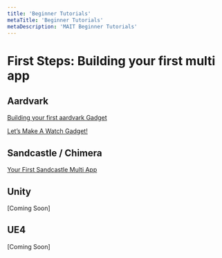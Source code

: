 ```yaml
---
title: 'Beginner Tutorials'
metaTitle: 'Beginner Tutorials'
metaDescription: 'MAIT Beginner Tutorials'
---
```


# First Steps: Building your first multi app

## Aardvark

[Building your first aardvark Gadget](https://aardvarkxr.github.io/aardvark/getting_started/)

[Let’s Make A Watch Gadget!](https://aardvarkxr.github.io/aardvark/watch_tutorial/)

## Sandcastle / Chimera

[Your First Sandcastle Multi App](./beginner_tutorials/sandcastle)

## Unity

[Coming Soon]

## UE4

[Coming Soon]
